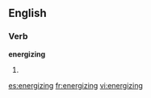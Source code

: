 ==English==

===Verb===
'''energizing'''

# {{present participle of|[[energize]]}}

[[es:energizing]]
[[fr:energizing]]
[[vi:energizing]]